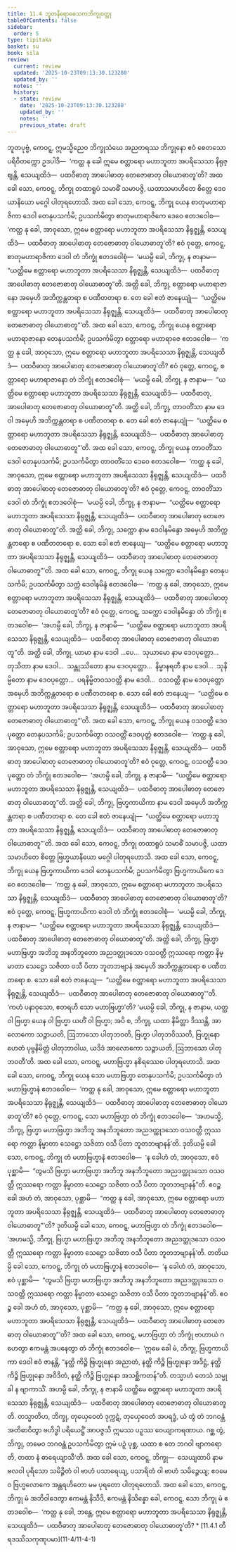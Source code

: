 ```yaml
---
title: 11.4 ဘူတနိရောဓေသကဘိက္ခုဝတ္ထု
tableOfContents: false
sidebar:
  order: 5
type: tipitaka
basket: su
book: sila
review:
  current: review
  updated: '2025-10-23T09:13:30.123280'
  updated_by: ''
  notes: ''
  history:
  - state: review
    date: '2025-10-23T09:13:30.123280'
    updated_by: ''
    notes: ''
    previous_state: draft
---
```



<ReviewStatus review={frontmatter.review} showDetails={true} />

<HypothesisAnnotation frontmatter={frontmatter} />

<DynamicBreadcrumb />

<Division number="487" book="sila" e="ch" v="6" p="208">

<Paragraph number="843" book="sila">
ဘူတပုဗ္ဗံ, ကေဝဋ္ဋ, ဣမသ္မိညေဝ ဘိက္ခုသံဃေ အညတရဿ ဘိက္ခုနော ဧဝံ စေတသော ပရိဝိတက္ကော ဥဒပါဒိ—  ‘ကတ္ထ နု ခေါ ဣမေ စတ္တာရော မဟာဘူတာ အပရိသေသာ နိရုဇ္ဈန္တိ, သေယျထိဒံ—  ပထဝီဓာတု အာပေါဓာတု တေဇောဓာတု ဝါယောဓာတူ’တိ?


</Paragraph>

</Division>
<Division number="488" book="sila" e="ch" v="6" p="208">

<Paragraph number="844" book="sila">
အထ ခေါ သော, ကေဝဋ္ဋ, ဘိက္ခု တထာရူပံ သမာဓိံ သမာပဇ္ဇိ, ယထာသမာဟိတေ စိတ္တေ ဒေဝယာနိယော မဂ္ဂေါ ပါတုရဟောသိ. အထ ခေါ သော, ကေဝဋ္ဋ, ဘိက္ခု ယေန စာတုမဟာရာဇိကာ ဒေဝါ တေနုပသင်္ကမိ; ဥပသင်္ကမိတွာ စာတုမဟာရာဇိကေ ဒေဝေ ဧတဒဝေါစ—  ‘ကတ္ထ နု ခေါ, အာဝုသော, ဣမေ စတ္တာရော မဟာဘူတာ အပရိသေသာ နိရုဇ္ဈန္တိ, သေယျထိဒံ—  ပထဝီဓာတု အာပေါဓာတု တေဇောဓာတု ဝါယောဓာတူ’တိ?


</Paragraph>

<Paragraph number="845" book="sila">
ဧဝံ ဝုတ္တေ, ကေဝဋ္ဋ, စာတုမဟာရာဇိကာ ဒေဝါ တံ ဘိက္ခုံ ဧတဒဝေါစုံ—  ‘မယမ္ပိ ခေါ, ဘိက္ခု, န ဇာနာမ—  “ယတ္ထိမေ စတ္တာရော မဟာဘူတာ အပရိသေသာ နိရုဇ္ဈန္တိ, သေယျထိဒံ—  ပထဝီဓာတု အာပေါဓာတု တေဇောဓာတု ဝါယောဓာတူ”တိ. အတ္ထိ ခေါ, ဘိက္ခု, စတ္တာရော မဟာရာဇာနော အမှေဟိ အဘိက္ကန္တတရာ စ ပဏီတတရာ စ. တေ ခေါ ဧတံ ဇာနေယျုံ—  “ယတ္ထိမေ စတ္တာရော မဟာဘူတာ အပရိသေသာ နိရုဇ္ဈန္တိ, သေယျထိဒံ—  ပထဝီဓာတု အာပေါဓာတု တေဇောဓာတု ဝါယောဓာတူ”’တိ.


</Paragraph>

</Division>
<Division number="489" book="sila" e="ch" v="6" p="209">

<Paragraph number="846" book="sila">
အထ ခေါ သော, ကေဝဋ္ဋ, ဘိက္ခု ယေန စတ္တာရော မဟာရာဇာနော တေနုပသင်္ကမိ; ဥပသင်္ကမိတွာ စတ္တာရော မဟာရာဇေ ဧတဒဝေါစ—  ‘ကတ္ထ နု ခေါ, အာဝုသော, ဣမေ စတ္တာရော မဟာဘူတာ အပရိသေသာ နိရုဇ္ဈန္တိ, သေယျထိဒံ—  ပထဝီဓာတု အာပေါဓာတု တေဇောဓာတု ဝါယောဓာတူ’တိ? ဧဝံ ဝုတ္တေ, ကေဝဋ္ဋ, စတ္တာရော မဟာရာဇာနော တံ ဘိက္ခုံ ဧတဒဝေါစုံ—  ‘မယမ္ပိ ခေါ, ဘိက္ခု, န ဇာနာမ—  “ယတ္ထိမေ စတ္တာရော မဟာဘူတာ အပရိသေသာ နိရုဇ္ဈန္တိ, သေယျထိဒံ—  ပထဝီဓာတု, အာပေါဓာတု တေဇောဓာတု ဝါယောဓာတူ”တိ. အတ္ထိ ခေါ, ဘိက္ခု, တာဝတိံသာ နာမ ဒေဝါ အမှေဟိ အဘိက္ကန္တတရာ စ ပဏီတတရာ စ. တေ ခေါ ဧတံ ဇာနေယျုံ—  “ယတ္ထိမေ စတ္တာရော မဟာဘူတာ အပရိသေသာ နိရုဇ္ဈန္တိ, သေယျထိဒံ—  ပထဝီဓာတု အာပေါဓာတု တေဇောဓာတု ဝါယောဓာတူ”’တိ.


</Paragraph>

</Division>
<Division number="490" book="sila" e="ch" v="6" p="209">

<Paragraph number="847" book="sila">
အထ ခေါ သော, ကေဝဋ္ဋ, ဘိက္ခု ယေန တာဝတိံသာ ဒေဝါ တေနုပသင်္ကမိ; ဥပသင်္ကမိတွာ တာဝတိံသေ ဒေဝေ ဧတဒဝေါစ—  ‘ကတ္ထ နု ခေါ, အာဝုသော, ဣမေ စတ္တာရော မဟာဘူတာ အပရိသေသာ နိရုဇ္ဈန္တိ, သေယျထိဒံ—  ပထဝီဓာတု အာပေါဓာတု တေဇောဓာတု ဝါယောဓာတူ’တိ? ဧဝံ ဝုတ္တေ, ကေဝဋ္ဋ, တာဝတိံသာ ဒေဝါ တံ ဘိက္ခုံ ဧတဒဝေါစုံ—  ‘မယမ္ပိ ခေါ, ဘိက္ခု, န ဇာနာမ—  “ယတ္ထိမေ စတ္တာရော မဟာဘူတာ အပရိသေသာ နိရုဇ္ဈန္တိ, သေယျထိဒံ—  ပထဝီဓာတု အာပေါဓာတု တေဇောဓာတု ဝါယောဓာတူ”တိ. အတ္ထိ ခေါ, ဘိက္ခု, သက္ကော နာမ ဒေဝါနမိန္ဒော အမှေဟိ အဘိက္ကန္တတရော စ ပဏီတတရော စ. သော ခေါ ဧတံ ဇာနေယျ—  “ယတ္ထိမေ စတ္တာရော မဟာဘူတာ အပရိသေသာ နိရုဇ္ဈန္တိ, သေယျထိဒံ—  ပထဝီဓာတု အာပေါဓာတု တေဇောဓာတု ဝါယောဓာတူ”’တိ.


</Paragraph>

</Division>
<Division number="491" book="sila" e="ch" v="6" p="209">

<Paragraph number="848" book="sila">
အထ ခေါ သော, ကေဝဋ္ဋ, ဘိက္ခု ယေန သက္ကော ဒေဝါနမိန္ဒော တေနုပသင်္ကမိ; ဥပသင်္ကမိတွာ သက္ကံ ဒေဝါနမိန္ဒံ ဧတဒဝေါစ—  ‘ကတ္ထ နု ခေါ, အာဝုသော, ဣမေ စတ္တာရော မဟာဘူတာ အပရိသေသာ နိရုဇ္ဈန္တိ, သေယျထိဒံ—  ပထဝီဓာတု အာပေါဓာတု တေဇောဓာတု ဝါယောဓာတူ’တိ? ဧဝံ ဝုတ္တေ, ကေဝဋ္ဋ, သက္ကော ဒေဝါနမိန္ဒော တံ ဘိက္ခုံ ဧတဒဝေါစ—  ‘အဟမ္ပိ ခေါ, ဘိက္ခု, န ဇာနာမိ—  “ယတ္ထိမေ စတ္တာရော မဟာဘူတာ အပရိသေသာ နိရုဇ္ဈန္တိ, သေယျထိဒံ—  ပထဝီဓာတု အာပေါဓာတု တေဇောဓာတု ဝါယောဓာတူ”တိ. အတ္ထိ ခေါ, ဘိက္ခု, ယာမာ နာမ ဒေဝါ …ပေ…  သုယာမော နာမ ဒေဝပုတ္တော…  တုသိတာ နာမ ဒေဝါ…  သန္တုဿိတော နာမ ဒေဝပုတ္တော…  နိမ္မာနရတီ နာမ ဒေဝါ…  သုနိမ္မိတော နာမ ဒေဝပုတ္တော…  ပရနိမ္မိတဝသဝတ္တီ နာမ ဒေဝါ…  ဝသဝတ္တီ နာမ ဒေဝပုတ္တော အမှေဟိ အဘိက္ကန္တတရော စ ပဏီတတရော စ. သော ခေါ ဧတံ ဇာနေယျ—  “ယတ္ထိမေ စတ္တာရော မဟာဘူတာ အပရိသေသာ နိရုဇ္ဈန္တိ, သေယျထိဒံ—  ပထဝီဓာတု အာပေါဓာတု တေဇောဓာတု ဝါယောဓာတူ”’တိ.


</Paragraph>

</Division>
<Division number="492" book="sila" e="ch" v="6" p="210">

<Paragraph number="849" book="sila">
အထ ခေါ သော, ကေဝဋ္ဋ, ဘိက္ခု ယေန ဝသဝတ္တီ ဒေဝပုတ္တော တေနုပသင်္ကမိ; ဥပသင်္ကမိတွာ ဝသဝတ္တိံ ဒေဝပုတ္တံ ဧတဒဝေါစ—  ‘ကတ္ထ နု ခေါ, အာဝုသော, ဣမေ စတ္တာရော မဟာဘူတာ အပရိသေသာ နိရုဇ္ဈန္တိ, သေယျထိဒံ—  ပထဝီဓာတု အာပေါဓာတု တေဇောဓာတု ဝါယောဓာတူ’တိ? ဧဝံ ဝုတ္တေ, ကေဝဋ္ဋ, ဝသဝတ္တီ ဒေဝပုတ္တော တံ ဘိက္ခုံ ဧတဒဝေါစ—  ‘အဟမ္ပိ ခေါ, ဘိက္ခု, န ဇာနာမိ—  “ယတ္ထိမေ စတ္တာရော မဟာဘူတာ အပရိသေသာ နိရုဇ္ဈန္တိ, သေယျထိဒံ—  ပထဝီဓာတု အာပေါဓာတု တေဇောဓာတု ဝါယောဓာတူ”တိ. အတ္ထိ ခေါ, ဘိက္ခု, ဗြဟ္မကာယိကာ နာမ ဒေဝါ အမှေဟိ အဘိက္ကန္တတရာ စ ပဏီတတရာ စ. တေ ခေါ ဧတံ ဇာနေယျုံ—  “ယတ္ထိမေ စတ္တာရော မဟာဘူတာ အပရိသေသာ နိရုဇ္ဈန္တိ, သေယျထိဒံ—  ပထဝီဓာတု အာပေါဓာတု တေဇောဓာတု ဝါယောဓာတူ”’တိ.


</Paragraph>

</Division>
<Division number="493" book="sila" e="ch" v="6" p="210">

<Paragraph number="850" book="sila">
အထ ခေါ သော, ကေဝဋ္ဋ, ဘိက္ခု တထာရူပံ သမာဓိံ သမာပဇ္ဇိ, ယထာသမာဟိတေ စိတ္တေ ဗြဟ္မယာနိယော မဂ္ဂေါ ပါတုရဟောသိ. အထ ခေါ သော, ကေဝဋ္ဋ, ဘိက္ခု ယေန ဗြဟ္မကာယိကာ ဒေဝါ တေနုပသင်္ကမိ; ဥပသင်္ကမိတွာ ဗြဟ္မကာယိကေ ဒေဝေ ဧတဒဝေါစ—  ‘ကတ္ထ နု ခေါ, အာဝုသော, ဣမေ စတ္တာရော မဟာဘူတာ အပရိသေသာ နိရုဇ္ဈန္တိ, သေယျထိဒံ—  ပထဝီဓာတု အာပေါဓာတု တေဇောဓာတု ဝါယောဓာတူ’တိ? ဧဝံ ဝုတ္တေ, ကေဝဋ္ဋ, ဗြဟ္မကာယိကာ ဒေဝါ တံ ဘိက္ခုံ ဧတဒဝေါစုံ—  ‘မယမ္ပိ ခေါ, ဘိက္ခု, န ဇာနာမ—  “ယတ္ထိမေ စတ္တာရော မဟာဘူတာ အပရိသေသာ နိရုဇ္ဈန္တိ, သေယျထိဒံ—  ပထဝီဓာတု အာပေါဓာတု တေဇောဓာတု ဝါယောဓာတူ”တိ. အတ္ထိ ခေါ, ဘိက္ခု, ဗြဟ္မာ မဟာဗြဟ္မာ အဘိဘူ အနဘိဘူတော အညဒတ္ထုဒသော ဝသဝတ္တီ ဣဿရော ကတ္တာ နိမ္မာတာ သေဋ္ဌော သဇိတာ ဝသီ ပိတာ ဘူတဘဗျာနံ အမှေဟိ အဘိက္ကန္တတရော စ ပဏီတတရော စ. သော ခေါ ဧတံ ဇာနေယျ—  “ယတ္ထိမေ စတ္တာရော မဟာဘူတာ အပရိသေသာ နိရုဇ္ဈန္တိ, သေယျထိဒံ—  ပထဝီဓာတု အာပေါဓာတု တေဇောဓာတု ဝါယောဓာတူ”’တိ.


</Paragraph>

<Paragraph number="851" book="sila">
‘ကဟံ ပနာဝုသော, ဧတရဟိ သော မဟာဗြဟ္မာ’တိ? ‘မယမ္ပိ ခေါ, ဘိက္ခု, န ဇာနာမ, ယတ္ထ ဝါ ဗြဟ္မာ ယေန ဝါ ဗြဟ္မာ ယဟိံ ဝါ ဗြဟ္မာ; အပိ စ, ဘိက္ခု, ယထာ နိမိတ္တာ ဒိဿန္တိ, အာလောကော သဉ္ဇာယတိ, ဩဘာသော ပါတုဘဝတိ, ဗြဟ္မာ ပါတုဘဝိဿတိ, ဗြဟ္မုနော ဟေတံ ပုဗ္ဗနိမိတ္တံ ပါတုဘာဝါယ, ယဒိဒံ အာလောကော သဉ္ဇာယတိ, ဩဘာသော ပါတုဘဝတီ’တိ. အထ ခေါ သော, ကေဝဋ္ဋ, မဟာဗြဟ္မာ နစိရဿေဝ ပါတုရဟောသိ.


</Paragraph>

</Division>
<Division number="494" book="sila" e="ch" v="6" p="211">

<Paragraph number="852" book="sila">
အထ ခေါ သော, ကေဝဋ္ဋ, ဘိက္ခု ယေန သော မဟာဗြဟ္မာ တေနုပသင်္ကမိ; ဥပသင်္ကမိတွာ တံ မဟာဗြဟ္မာနံ ဧတဒဝေါစ—  ‘ကတ္ထ နု ခေါ, အာဝုသော, ဣမေ စတ္တာရော မဟာဘူတာ အပရိသေသာ နိရုဇ္ဈန္တိ, သေယျထိဒံ—  ပထဝီဓာတု အာပေါဓာတု တေဇောဓာတု ဝါယောဓာတူ’တိ? ဧဝံ ဝုတ္တေ, ကေဝဋ္ဋ, သော မဟာဗြဟ္မာ တံ ဘိက္ခုံ ဧတဒဝေါစ—  ‘အဟမသ္မိ, ဘိက္ခု, ဗြဟ္မာ မဟာဗြဟ္မာ အဘိဘူ အနဘိဘူတော အညဒတ္ထုဒသော ဝသဝတ္တီ ဣဿရော ကတ္တာ နိမ္မာတာ သေဋ္ဌော သဇိတာ ဝသီ ပိတာ ဘူတဘဗျာနန်’တိ.


</Paragraph>

<Paragraph number="853" book="sila">
ဒုတိယမ္ပိ ခေါ သော, ကေဝဋ္ဋ, ဘိက္ခု တံ မဟာဗြဟ္မာနံ ဧတဒဝေါစ—  ‘န ခေါဟံ တံ, အာဝုသော, ဧဝံ ပုစ္ဆာမိ—  “တွမသိ ဗြဟ္မာ မဟာဗြဟ္မာ အဘိဘူ အနဘိဘူတော အညဒတ္ထုဒသော ဝသဝတ္တီ ဣဿရော ကတ္တာ နိမ္မာတာ သေဋ္ဌော သဇိတာ ဝသီ ပိတာ ဘူတဘဗျာနန်”တိ. ဧဝဉ္စ ခေါ အဟံ တံ, အာဝုသော, ပုစ္ဆာမိ—  “ကတ္ထ နု ခေါ, အာဝုသော, ဣမေ စတ္တာရော မဟာဘူတာ အပရိသေသာ နိရုဇ္ဈန္တိ, သေယျထိဒံ—  ပထဝီဓာတု အာပေါဓာတု တေဇောဓာတု ဝါယောဓာတူ”’တိ?


</Paragraph>

<Paragraph number="854" book="sila">
ဒုတိယမ္ပိ ခေါ သော, ကေဝဋ္ဋ, မဟာဗြဟ္မာ တံ ဘိက္ခုံ ဧတဒဝေါစ—  ‘အဟမသ္မိ, ဘိက္ခု, ဗြဟ္မာ မဟာဗြဟ္မာ အဘိဘူ အနဘိဘူတော အညဒတ္ထုဒသော ဝသဝတ္တီ ဣဿရော ကတ္တာ နိမ္မာတာ သေဋ္ဌော သဇိတာ ဝသီ ပိတာ ဘူတဘဗျာနန်’တိ. တတိယမ္ပိ ခေါ သော, ကေဝဋ္ဋ, ဘိက္ခု တံ မဟာဗြဟ္မာနံ ဧတဒဝေါစ—  ‘န ခေါဟံ တံ, အာဝုသော, ဧဝံ ပုစ္ဆာမိ—  “တွမသိ ဗြဟ္မာ မဟာဗြဟ္မာ အဘိဘူ အနဘိဘူတော အညဒတ္ထုဒသော ဝသဝတ္တီ ဣဿရော ကတ္တာ နိမ္မာတာ သေဋ္ဌော သဇိတာ ဝသီ ပိတာ ဘူတဘဗျာနန်”တိ. ဧဝဉ္စ ခေါ အဟံ တံ, အာဝုသော, ပုစ္ဆာမိ—  “ကတ္ထ နု ခေါ, အာဝုသော, ဣမေ စတ္တာရော မဟာဘူတာ အပရိသေသာ နိရုဇ္ဈန္တိ, သေယျထိဒံ—  ပထဝီဓာတု အာပေါဓာတု တေဇောဓာတု ဝါယောဓာတူ”’တိ?


</Paragraph>

</Division>
<Division number="495" book="sila" e="ch" v="6" p="212">

<Paragraph number="855" book="sila">
အထ ခေါ သော, ကေဝဋ္ဋ, မဟာဗြဟ္မာ တံ ဘိက္ခုံ ဗာဟာယံ ဂဟေတွာ ဧကမန္တံ အပနေတွာ တံ ဘိက္ခုံ ဧတဒဝေါစ—  ‘ဣမေ ခေါ မံ, ဘိက္ခု, ဗြဟ္မကာယိကာ ဒေဝါ ဧဝံ ဇာနန္တိ, “နတ္ထိ ကိဉ္စိ ဗြဟ္မုနော အညာတံ, နတ္ထိ ကိဉ္စိ ဗြဟ္မုနော အဒိဋ္ဌံ, နတ္ထိ ကိဉ္စိ ဗြဟ္မုနော အဝိဒိတံ, နတ္ထိ ကိဉ္စိ ဗြဟ္မုနော အသစ္ဆိကတန်”တိ. တသ္မာဟံ တေသံ သမ္မုခါ န ဗျာကာသိံ. အဟမ္ပိ ခေါ, ဘိက္ခု, န ဇာနာမိ ယတ္ထိမေ စတ္တာရော မဟာဘူတာ အပရိသေသာ နိရုဇ္ဈန္တိ, သေယျထိဒံ—  ပထဝီဓာတု အာပေါဓာတု တေဇောဓာတု ဝါယောဓာတူတိ. တသ္မာတိဟ, ဘိက္ခု, တုယှေဝေတံ ဒုက္ကဋံ, တုယှေဝေတံ အပရဒ္ဓံ, ယံ တွံ တံ ဘဂဝန္တံ အတိဓာဝိတွာ ဗဟိဒ္ဓါ ပရိယေဋ္ဌိံ အာပဇ္ဇသိ ဣမဿ ပဉှဿ ဝေယျာကရဏာယ. ဂစ္ဆ တွံ, ဘိက္ခု, တမေဝ ဘဂဝန္တံ ဥပသင်္ကမိတွာ ဣမံ ပဉှံ ပုစ္ဆ, ယထာ စ တေ ဘဂဝါ ဗျာကရောတိ, တထာ နံ ဓာရေယျာသီ’တိ.


</Paragraph>

</Division>
<Division number="496" book="sila" e="ch" v="6" p="212">

<Paragraph number="856" book="sila">
အထ ခေါ သော, ကေဝဋ္ဋ, ဘိက္ခု—  သေယျထာပိ နာမ ဗလဝါ ပုရိသော သမိဉ္ဇိတံ ဝါ ဗာဟံ ပသာရေယျ, ပသာရိတံ ဝါ ဗာဟံ သမိဉ္ဇေယျ; ဧဝမေဝ ဗြဟ္မလောကေ အန္တရဟိတော မမ ပုရတော ပါတုရဟောသိ. အထ ခေါ သော, ကေဝဋ္ဋ, ဘိက္ခု မံ အဘိဝါဒေတွာ ဧကမန္တံ နိသီဒိ, ဧကမန္တံ နိသိန္နော ခေါ, ကေဝဋ္ဋ, သော ဘိက္ခု မံ ဧတဒဝေါစ—  ‘ကတ္ထ နု ခေါ, ဘန္တေ, ဣမေ စတ္တာရော မဟာဘူတာ အပရိသေသာ နိရုဇ္ဈန္တိ, သေယျထိဒံ—  ပထဝီဓာတု အာပေါဓာတု တေဇောဓာတု ဝါယောဓာတူ’တိ?

</Paragraph>
</Division>

<TableOfContents book="sila" section="11.4">
* [11.4.1 တီရဒဿိသကုဏုပမာ](11-4/11-4-1)
</TableOfContents>